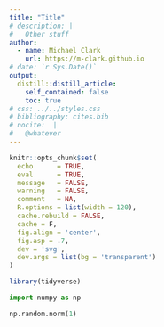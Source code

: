 ```yaml
---
title: "Title"
# description: |
#   Other stuff
author:
  - name: Michael Clark
    url: https://m-clark.github.io
# date: `r Sys.Date()`
output:
  distill::distill_article:
    self_contained: false
    toc: true
# css: ../../styles.css
# bibliography: cites.bib
# nocite:  | 
#   @whatever
---
```


```r
knitr::opts_chunk$set(
  echo      = TRUE, 
  eval      = TRUE, 
  message   = FALSE,
  warning   = FALSE,
  comment   = NA,
  R.options = list(width = 120),
  cache.rebuild = FALSE,
  cache = F,
  fig.align = 'center',
  fig.asp = .7,
  dev = 'svg',
  dev.args = list(bg = 'transparent')
)

library(tidyverse)
```


```python
import numpy as np

np.random.norm(1)
```


